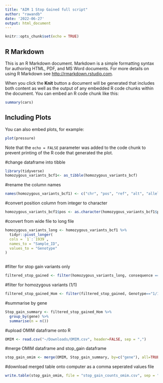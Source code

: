 ```yaml
---
title: "AIM 1 Stop Gained full script"
author: "rawandb"
date: '2022-06-27'
output: html_document
---
```


```r
knitr::opts_chunk$set(echo = TRUE)
```

## R Markdown

This is an R Markdown document. Markdown is a simple formatting syntax for authoring HTML, PDF, and MS Word documents. For more details on using R Markdown see <http://rmarkdown.rstudio.com>.

When you click the **Knit** button a document will be generated that includes both content as well as the output of any embedded R code chunks within the document. You can embed an R code chunk like this:

```r
summary(cars)
```

## Including Plots

You can also embed plots, for example:

```r
plot(pressure)
```

Note that the `echo = FALSE` parameter was added to the code chunk to prevent printing of the R code that generated the plot.


#change dataframe into tibble 
```r
library(tidyverse)
homozygous_variants_bcf1<- as_tibble(homozygous_variants_bcf)

```

#rename the column names 
```r
names(homozygous_variants_bcf1) <- c("chr", "pos", "ref", "alt", "allele", "consequence", "change", "gene", "AC", 1:39)
```

#convert position column from integer to character 
```r
homozygous_variants_bcf1$pos <- as.character(homozygous_variants_bcf1$pos)
```


#convert from wide file to long file 
```r
homozygous_variants_long <- homozygous_variants_bcf1 %>%
  tidyr::pivot_longer(
  cols = `1`:`1939`,
  names_to = "Sample_ID",
  values_to = "Genotype"
)
 
```


#filter for stop gain variants only 
```r
filtered_stop_gained <- filter(homozygous_variants_long, consequence == "stop_gained")
```


#filter for homozygous variants (1/1)
```r
filtered_stop_gained_Hom <- filter(filtered_stop_gained, Genotype=="1/1") 
```

#summarise by gene 
```r
Stop_gain_summary <- filtered_stop_gained_Hom %>% 
  group_by(gene) %>% 
  summarise(n = n()) 
```

#upload OMIM dataframe onto R
```r
OMIM <- read.csv("~/Downloads/OMIM.csv", header=FALSE, sep = ",")
```

#merge OMIM dataframe and stop_gain dataframe 
```r
stop_gain_omim <- merge(OMIM, Stop_gain_summary, by=c("gene"), all=TRUE) 
```

#download merged table onto computer as a comma seperated values file 
```r
write.table(stop_gain_omim, file = "stop_gain_counts_omim.csv", sep = ",")
```